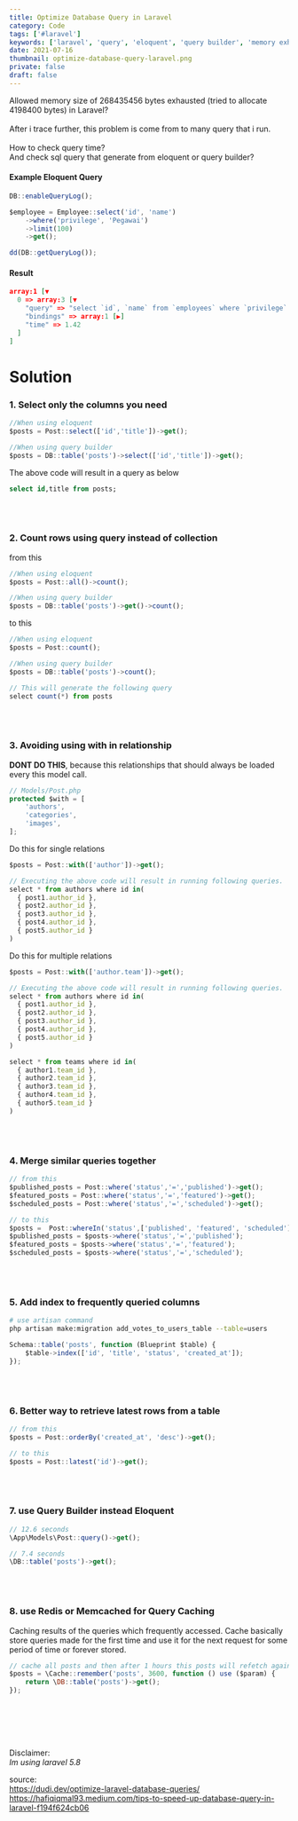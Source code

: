 ```yaml
---
title: Optimize Database Query in Laravel
category: Code
tags: ['#laravel']
keywords: ['laravel', 'query', 'eloquent', 'query builder', 'memory exhausted']
date: 2021-07-16
thumbnail: optimize-database-query-laravel.png
private: false
draft: false
---
```


Allowed memory size of 268435456 bytes exhausted (tried to allocate 4198400 bytes) in Laravel? <br />  <br />
After i trace further, this problem is come from to many query that i run. <br />  <br />
How to check query time? <br />
And check sql query that generate from eloquent or query builder?

#### Example Eloquent Query
```js
DB::enableQueryLog();

$employee = Employee::select('id', 'name')
    ->where('privilege', 'Pegawai')
    ->limit(100)
    ->get();

dd(DB::getQueryLog());
```

#### Result
```json
array:1 [▼
  0 => array:3 [▼
    "query" => "select `id`, `name` from `employees` where `privilege` = ? and `employees`.`deleted_at` is null limit 100"
    "bindings" => array:1 [▶]
    "time" => 1.42
  ]
]
```

# Solution

### 1. Select only the columns you need
```js
//When using eloquent
$posts = Post::select(['id','title'])->get();

//When using query builder
$posts = DB::table('posts')->select(['id','title'])->get();
```

The above code will result in a query as below
```sql
select id,title from posts;
```
<br />
<br />

### 2. Count rows using query instead of collection
from this
```js
//When using eloquent
$posts = Post::all()->count();

//When using query builder
$posts = DB::table('posts')->get()->count();
```

to this
```js
//When using eloquent
$posts = Post::count();

//When using query builder
$posts = DB::table('posts')->count();

// This will generate the following query
select count(*) from posts
```

<br />
<br />

### 3. Avoiding using with in relationship

<b>DONT DO THIS</b>, because this relationships that should always be loaded every this model call.

```js
// Models/Post.php
protected $with = [
    'authors',
    'categories',
    'images',
];
```

Do this for single relations
```js
$posts = Post::with(['author'])->get();

// Executing the above code will result in running following queries.
select * from authors where id in(
  { post1.author_id },
  { post2.author_id },
  { post3.author_id },
  { post4.author_id },
  { post5.author_id }
)
```

Do this for multiple relations
```js
$posts = Post::with(['author.team'])->get();

// Executing the above code will result in running following queries.
select * from authors where id in(
  { post1.author_id },
  { post2.author_id },
  { post3.author_id },
  { post4.author_id },
  { post5.author_id }
)

select * from teams where id in(
  { author1.team_id },
  { author2.team_id },
  { author3.team_id },
  { author4.team_id },
  { author5.team_id }
)
```

<br />
<br />

### 4. Merge similar queries together
```js
// from this
$published_posts = Post::where('status','=','published')->get();
$featured_posts = Post::where('status','=','featured')->get();
$scheduled_posts = Post::where('status','=','scheduled')->get();

// to this
$posts =  Post::whereIn('status',['published', 'featured', 'scheduled'])->get();
$published_posts = $posts->where('status','=','published');
$featured_posts = $posts->where('status','=','featured');
$scheduled_posts = $posts->where('status','=','scheduled');
```

<br />
<br />

### 5. Add index to frequently queried columns
```sh
# use artisan command
php artisan make:migration add_votes_to_users_table --table=users
```

```js
Schema::table('posts', function (Blueprint $table) {
    $table->index(['id', 'title', 'status', 'created_at']);
});
```

<br />
<br />

### 6. Better way to retrieve latest rows from a table
```js
// from this
$posts = Post::orderBy('created_at', 'desc')->get();

// to this
$posts = Post::latest('id')->get();
```

<br />
<br />

### 7. use Query Builder instead Eloquent
```js
// 12.6 seconds
\App\Models\Post::query()->get();

// 7.4 seconds
\DB::table('posts')->get();
```

<br />
<br />

### 8. use Redis or Memcached for Query Caching
Caching results of the queries which frequently accessed. Cache basically store queries made for the first time and use it for the next request for some period of time or forever stored.
```js
// cache all posts and then after 1 hours this posts will refetch again
$posts = \Cache::remember('posts', 3600, function () use ($param) {
    return \DB::table('posts')->get();
});
```

<br />
<br />
<br />
<br />


Disclaimer:  <br />
*Im using laravel 5.8*


source: <br />
https://dudi.dev/optimize-laravel-database-queries/ <br />
https://hafiqiqmal93.medium.com/tips-to-speed-up-database-query-in-laravel-f194f624cb06
